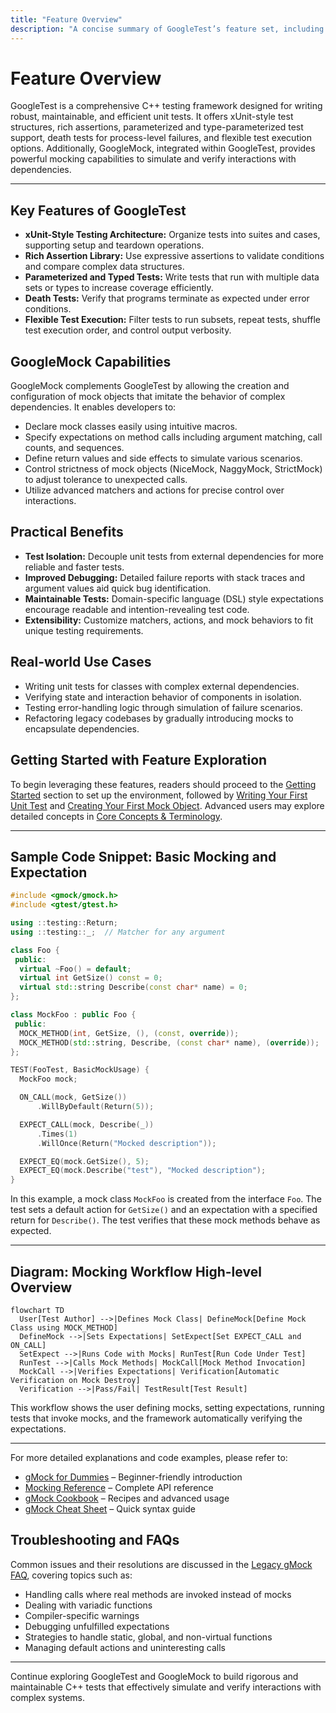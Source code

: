 ```yaml
---
title: "Feature Overview"
description: "A concise summary of GoogleTest’s feature set, including xUnit-style tests, rich assertions, parameterized and type-parameterized test support, death tests, and flexible test execution options. Coverage includes the added power of GoogleMock for mocking and expectation control."
---
```


# Feature Overview

GoogleTest is a comprehensive C++ testing framework designed for writing robust, maintainable, and efficient unit tests. It offers xUnit-style test structures, rich assertions, parameterized and type-parameterized test support, death tests for process-level failures, and flexible test execution options. Additionally, GoogleMock, integrated within GoogleTest, provides powerful mocking capabilities to simulate and verify interactions with dependencies.

---

## Key Features of GoogleTest

- **xUnit-Style Testing Architecture:** Organize tests into suites and cases, supporting setup and teardown operations.
- **Rich Assertion Library:** Use expressive assertions to validate conditions and compare complex data structures.
- **Parameterized and Typed Tests:** Write tests that run with multiple data sets or types to increase coverage efficiently.
- **Death Tests:** Verify that programs terminate as expected under error conditions.
- **Flexible Test Execution:** Filter tests to run subsets, repeat tests, shuffle test execution order, and control output verbosity.

## GoogleMock Capabilities

GoogleMock complements GoogleTest by allowing the creation and configuration of mock objects that imitate the behavior of complex dependencies. It enables developers to:

- Declare mock classes easily using intuitive macros.
- Specify expectations on method calls including argument matching, call counts, and sequences.
- Define return values and side effects to simulate various scenarios.
- Control strictness of mock objects (NiceMock, NaggyMock, StrictMock) to adjust tolerance to unexpected calls.
- Utilize advanced matchers and actions for precise control over interactions.

## Practical Benefits

- **Test Isolation:** Decouple unit tests from external dependencies for more reliable and faster tests.
- **Improved Debugging:** Detailed failure reports with stack traces and argument values aid quick bug identification.
- **Maintainable Tests:** Domain-specific language (DSL) style expectations encourage readable and intention-revealing test code.
- **Extensibility:** Customize matchers, actions, and mock behaviors to fit unique testing requirements.

## Real-world Use Cases

- Writing unit tests for classes with complex external dependencies.
- Verifying state and interaction behavior of components in isolation.
- Testing error-handling logic through simulation of failure scenarios.
- Refactoring legacy codebases by gradually introducing mocks to encapsulate dependencies.

## Getting Started with Feature Exploration

To begin leveraging these features, readers should proceed to the [Getting Started](../getting-started/installation-setup/prerequisites-requirements) section to set up the environment, followed by [Writing Your First Unit Test](../guides/getting-started/first-unit-test) and [Creating Your First Mock Object](../guides/getting-started/first-mock). Advanced users may explore detailed concepts in [Core Concepts & Terminology](../overview/concepts-features-usecases/core-concepts-and-terminology).

---

## Sample Code Snippet: Basic Mocking and Expectation

```cpp
#include <gmock/gmock.h>
#include <gtest/gtest.h>

using ::testing::Return;
using ::testing::_;  // Matcher for any argument

class Foo {
 public:
  virtual ~Foo() = default;
  virtual int GetSize() const = 0;
  virtual std::string Describe(const char* name) = 0;
};

class MockFoo : public Foo {
 public:
  MOCK_METHOD(int, GetSize, (), (const, override));
  MOCK_METHOD(std::string, Describe, (const char* name), (override));
};

TEST(FooTest, BasicMockUsage) {
  MockFoo mock;

  ON_CALL(mock, GetSize())
      .WillByDefault(Return(5));

  EXPECT_CALL(mock, Describe(_))
      .Times(1)
      .WillOnce(Return("Mocked description"));

  EXPECT_EQ(mock.GetSize(), 5);
  EXPECT_EQ(mock.Describe("test"), "Mocked description");
}
```

In this example, a mock class `MockFoo` is created from the interface `Foo`. The test sets a default action for `GetSize()` and an expectation with a specified return for `Describe()`. The test verifies that these mock methods behave as expected.

---

## Diagram: Mocking Workflow High-level Overview

```mermaid
flowchart TD
  User[Test Author] -->|Defines Mock Class| DefineMock[Define Mock Class using MOCK_METHOD]
  DefineMock -->|Sets Expectations| SetExpect[Set EXPECT_CALL and ON_CALL]
  SetExpect -->|Runs Code with Mocks| RunTest[Run Code Under Test]
  RunTest -->|Calls Mock Methods| MockCall[Mock Method Invocation]
  MockCall -->|Verifies Expectations| Verification[Automatic Verification on Mock Destroy]
  Verification -->|Pass/Fail| TestResult[Test Result]
```

This workflow shows the user defining mocks, setting expectations, running tests that invoke mocks, and the framework automatically verifying the expectations.

---

For more detailed explanations and code examples, please refer to:

- [gMock for Dummies](../docs/gmock_for_dummies.md) – Beginner-friendly introduction
- [Mocking Reference](../docs/reference/mocking.md) – Complete API reference
- [gMock Cookbook](../docs/gmock_cook_book.md) – Recipes and advanced usage
- [gMock Cheat Sheet](../docs/gmock_cheat_sheet.md) – Quick syntax guide


## Troubleshooting and FAQs

Common issues and their resolutions are discussed in the [Legacy gMock FAQ](../docs/gmock_faq.md), covering topics such as:

- Handling calls where real methods are invoked instead of mocks
- Dealing with variadic functions
- Compiler-specific warnings
- Debugging unfulfilled expectations
- Strategies to handle static, global, and non-virtual functions
- Managing default actions and uninteresting calls

---

Continue exploring GoogleTest and GoogleMock to build rigorous and maintainable C++ tests that effectively simulate and verify interactions with complex systems.